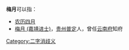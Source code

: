 '''梅月'''可以指：
*[[农历四月|农历四月]]
*[[梅月_(嘉靖进士)|梅月 (嘉靖进士)]]，[[贵州|贵州]][[普定|普定]]人，曾任[[云南府|云南府]]知府

{{消歧义}}
[[Category:二字消歧义|Category:二字消歧义]]